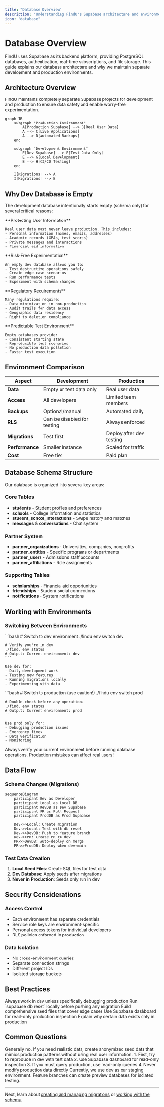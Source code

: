```yaml
---
title: "Database Overview"
description: "Understanding FindU's Supabase architecture and environment setup"
icon: "database"
---
```


# Database Overview

FindU uses Supabase as its backend platform, providing PostgreSQL databases, authentication, real-time subscriptions, and file storage. This guide explains our database architecture and why we maintain separate development and production environments.

## Architecture Overview

<Info>
FindU maintains completely separate Supabase projects for development and production to ensure data safety and enable worry-free experimentation.
</Info>

```mermaid
graph TB
    subgraph "Production Environment"
        A[Production Supabase] --> B[Real User Data]
        A --> C[Live Applications]
        A --> D[Automated Backups]
    end
    
    subgraph "Development Environment"
        E[Dev Supabase] --> F[Test Data Only]
        E --> G[Local Development]
        E --> H[CI/CD Testing]
    end
    
    I[Migrations] --> A
    I[Migrations] --> E
```

## Why Dev Database is Empty

The development database intentionally starts empty (schema only) for several critical reasons:

<CardGroup cols={2}>
  <Card title="Data Privacy" icon="shield">
    **Protecting User Information**
    
    Real user data must never leave production. This includes:
    - Personal information (names, emails, addresses)
    - Academic records (GPAs, test scores)
    - Private messages and interactions
    - Financial aid information
  </Card>
  
  <Card title="Development Safety" icon="hard-hat">
    **Risk-Free Experimentation**
    
    An empty dev database allows you to:
    - Test destructive operations safely
    - Create edge-case scenarios
    - Run performance tests
    - Experiment with schema changes
  </Card>
  
  <Card title="Compliance" icon="scale-balanced">
    **Regulatory Requirements**
    
    Many regulations require:
    - Data minimization in non-production
    - Audit trails for data access
    - Geographic data residency
    - Right to deletion compliance
  </Card>
  
  <Card title="Clean Testing" icon="flask">
    **Predictable Test Environment**
    
    Empty databases provide:
    - Consistent starting state
    - Reproducible test scenarios
    - No production data pollution
    - Faster test execution
  </Card>
</CardGroup>

## Environment Comparison

| Aspect | Development | Production |
|--------|------------|------------|
| **Data** | Empty or test data only | Real user data |
| **Access** | All developers | Limited team members |
| **Backups** | Optional/manual | Automated daily |
| **RLS** | Can be disabled for testing | Always enforced |
| **Migrations** | Test first | Deploy after dev testing |
| **Performance** | Smaller instance | Scaled for traffic |
| **Cost** | Free tier | Paid plan |

## Database Schema Structure

Our database is organized into several key areas:

### Core Tables
- **students** - Student profiles and preferences
- **schools** - College information and statistics  
- **student_school_interactions** - Swipe history and matches
- **messages** & **conversations** - Chat system

### Partner System
- **partner_organizations** - Universities, companies, nonprofits
- **partner_entities** - Specific programs or departments
- **partner_users** - Admissions staff accounts
- **partner_affiliations** - Role assignments

### Supporting Tables
- **scholarships** - Financial aid opportunities
- **friendships** - Student social connections
- **notifications** - System notifications

## Working with Environments

### Switching Between Environments

<Tabs>
  <Tab title="Development">
    ```bash
    # Switch to dev environment
    ./findu env switch dev
    
    # Verify you're in dev
    ./findu env status
    # Output: Current environment: dev
    ```
    
    Use dev for:
    - Daily development work
    - Testing new features
    - Running migrations locally
    - Experimenting with data
  </Tab>
  
  <Tab title="Production">
    ```bash
    # Switch to production (use caution!)
    ./findu env switch prod
    
    # Double-check before any operations
    ./findu env status
    # Output: Current environment: prod
    ```
    
    Use prod only for:
    - Debugging production issues
    - Emergency fixes
    - Data verification
    - Monitoring
  </Tab>
</Tabs>

<Warning>
Always verify your current environment before running database operations. Production mistakes can affect real users!
</Warning>

## Data Flow

### Schema Changes (Migrations)
```mermaid
sequenceDiagram
    participant Dev as Developer
    participant Local as Local DB
    participant DevDB as Dev Supabase
    participant PR as Pull Request
    participant ProdDB as Prod Supabase
    
    Dev->>Local: Create migration
    Dev->>Local: Test with db reset
    Dev->>DevDB: Push to feature branch
    Dev->>PR: Create PR to dev
    PR->>DevDB: Auto-deploy on merge
    PR->>ProdDB: Deploy when dev→main
```

### Test Data Creation
1. **Local Seed Files**: Create SQL files for test data
2. **Dev Database**: Apply seeds after migrations
3. **Never in Production**: Seeds only run in dev

## Security Considerations

### Access Control
- Each environment has separate credentials
- Service role keys are environment-specific  
- Personal access tokens for individual developers
- RLS policies enforced in production

### Data Isolation
- No cross-environment queries
- Separate connection strings
- Different project IDs
- Isolated storage buckets

## Best Practices

<Steps>
  <Step title="Default to Development">
    Always work in dev unless specifically debugging production
  </Step>
  
  <Step title="Test Migrations Thoroughly">
    Run `supabase db reset` locally before pushing any migration
  </Step>
  
  <Step title="Create Realistic Test Data">
    Build comprehensive seed files that cover edge cases
  </Step>
  
  <Step title="Monitor Production Carefully">
    Use Supabase dashboard for read-only production inspection
  </Step>
  
  <Step title="Document Data Decisions">
    Explain why certain data exists only in production
  </Step>
</Steps>

## Common Questions

<AccordionGroup>
  <Accordion title="Can I copy some production data to dev?">
    Generally no. If you need realistic data, create anonymized seed data that mimics production patterns without using real user information.
  </Accordion>
  
  <Accordion title="How do I debug a production issue?">
    1. First, try to reproduce in dev with test data
    2. Use Supabase dashboard for read-only inspection
    3. If you must query production, use read-only queries
    4. Never modify production data directly
  </Accordion>
  
  <Accordion title="What about staging environment?">
    Currently, we use dev as our staging environment. Feature branches can create preview databases for isolated testing.
  </Accordion>
</AccordionGroup>

---

Next, learn about [creating and managing migrations](/database/migrations-guide) or [working with the schema](/database/schema-management).